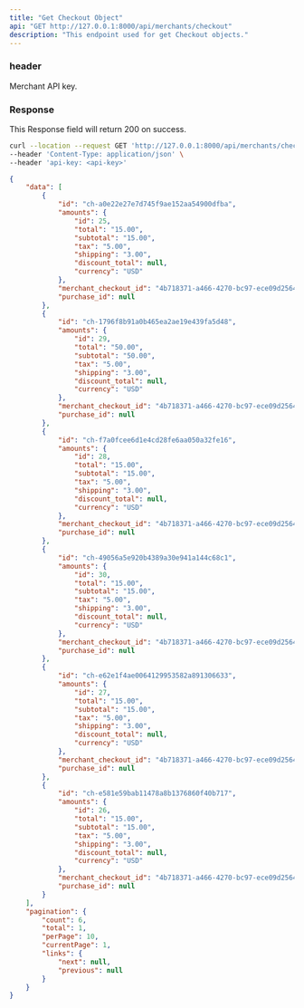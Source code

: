 ```yaml
---
title: "Get Checkout Object"
api: "GET http://127.0.0.1:8000/api/merchants/checkout"
description: "This endpoint used for get Checkout objects."
---
```


### header
<ParamField header="api-key" type="string">
  Merchant API key.
</ParamField>

### Response

<ResponseField name="success" type="number">
  This Response field will return 200 on success.
</ResponseField>

<RequestExample>

```bash Example Request
curl --location --request GET 'http://127.0.0.1:8000/api/merchants/checkout' \
--header 'Content-Type: application/json' \
--header 'api-key: <api-key>'
```

</RequestExample>

<ResponseExample>

```json Response
{
    "data": [
        {
            "id": "ch-a0e22e27e7d745f9ae152aa54900dfba",
            "amounts": {
                "id": 25,
                "total": "15.00",
                "subtotal": "15.00",
                "tax": "5.00",
                "shipping": "3.00",
                "discount_total": null,
                "currency": "USD"
            },
            "merchant_checkout_id": "4b718371-a466-4270-bc97-ece09d256443",
            "purchase_id": null
        },
        {
            "id": "ch-1796f8b91a0b465ea2ae19e439fa5d48",
            "amounts": {
                "id": 29,
                "total": "50.00",
                "subtotal": "50.00",
                "tax": "5.00",
                "shipping": "3.00",
                "discount_total": null,
                "currency": "USD"
            },
            "merchant_checkout_id": "4b718371-a466-4270-bc97-ece09d256443",
            "purchase_id": null
        },
        {
            "id": "ch-f7a0fcee6d1e4cd28fe6aa050a32fe16",
            "amounts": {
                "id": 28,
                "total": "15.00",
                "subtotal": "15.00",
                "tax": "5.00",
                "shipping": "3.00",
                "discount_total": null,
                "currency": "USD"
            },
            "merchant_checkout_id": "4b718371-a466-4270-bc97-ece09d256443",
            "purchase_id": null
        },
        {
            "id": "ch-49056a5e920b4389a30e941a144c68c1",
            "amounts": {
                "id": 30,
                "total": "15.00",
                "subtotal": "15.00",
                "tax": "5.00",
                "shipping": "3.00",
                "discount_total": null,
                "currency": "USD"
            },
            "merchant_checkout_id": "4b718371-a466-4270-bc97-ece09d256443",
            "purchase_id": null
        },
        {
            "id": "ch-e62e1f4ae0064129953582a891306633",
            "amounts": {
                "id": 27,
                "total": "15.00",
                "subtotal": "15.00",
                "tax": "5.00",
                "shipping": "3.00",
                "discount_total": null,
                "currency": "USD"
            },
            "merchant_checkout_id": "4b718371-a466-4270-bc97-ece09d256443",
            "purchase_id": null
        },
        {
            "id": "ch-e581e59bab11478a8b1376860f40b717",
            "amounts": {
                "id": 26,
                "total": "15.00",
                "subtotal": "15.00",
                "tax": "5.00",
                "shipping": "3.00",
                "discount_total": null,
                "currency": "USD"
            },
            "merchant_checkout_id": "4b718371-a466-4270-bc97-ece09d256443",
            "purchase_id": null
        }
    ],
    "pagination": {
        "count": 6,
        "total": 1,
        "perPage": 10,
        "currentPage": 1,
        "links": {
            "next": null,
            "previous": null
        }
    }
}
```

</ResponseExample>
